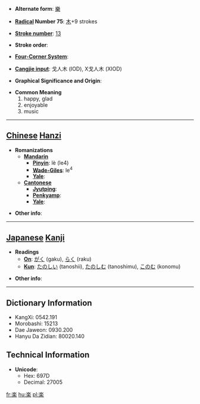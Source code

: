 * '''Alternate form''': [[樂]]

* '''[[Wiktionary:Chinese radical index| Radical]] Number 75''': [[Wiktionary:Chinese radical index 木|木]]+9 strokes

* '''[[Wiktionary:Chinese total strokes index|Stroke number]]''': [[Wiktionary:Chinese total strokes index 13|13]]

* '''Stroke order''': 

* '''[[Wiktionary:Chinese four corner index|Four-Corner System]]''': 

* '''[[Wiktionary:Chinese Cangjie index|Cangjie input]]''': 戈人木 (IOD), X戈人木 (XIOD)

* '''Graphical Significance and Origin''': 

* '''Common Meaning'''
*#happy, glad
*# enjoyable
*# music


----

== [[Chinese]] [[Hanzi]] ==

* '''Romanizations'''
** '''[[Mandarin]]'''
*** '''[[Pinyin]]''': lè (le4)
*** '''[[Wade-Giles]]''': le<sup>4</sup>
*** '''[[Yale]]''': 
** '''[[Cantonese]]'''
*** '''[[Jyutping]]''':
*** '''[[Penkyamp]]''': 
*** '''[[Yale]]''': 

* '''Other info''': 

----

== [[Japanese]] [[Kanji]] ==

* '''Readings'''
** '''[[On]]''': [[がく]] (gaku), [[らく]] (raku)
** '''[[Kun]]''': [[たのしい]] (tanoshii), [[たのしむ]] (tanoshimu), [[このむ]] (konomu)

* '''Other info''':  

----

== Dictionary Information ==

* KangXi: 0542.191
* Morobashi: 15213
* Dae Jaweon: 0930.200
* Hanyu Da Zidian: 80020.140

== Technical Information ==

* '''Unicode''':
** Hex: 697D
** Decimal: 27005

[[fr:楽]]
[[hu:楽]]
[[pl:楽]]